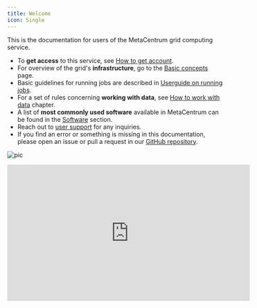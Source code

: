 ```yaml
---
title: Welcome
icon: Single
---
```

This is the documentation for users of the MetaCentrum grid computing service.

- To **get access** to this service, see [How to get account](./access/account).
- For overview of the grid's **infrastructure**, go to the [Basic concepts](./computing/concepts) page.
- Basic guidelines for running jobs are described in [Userguide on running jobs](./computing/run-basic-job).
- For a set of rules concerning **working with data**, see [How to work with data](./data/types-of-storage) chapter.
- A list of **most commonly used software** available in MetaCentrum can be found in the [Software](./software/alphabet) section.
- Reach out to [user support](./support/) for any inquiries.
- If you find an error or something is missing in this documentation, please open an issue or pull a request in our [GitHub repository](https://github.com/CESNET/metacentrum-user-docs).

![pic](/img/logos/metacentrum_RGB.png)

<iframe 
  width="560" 
  height="315" 
  src="https://www.youtube.com/embed/m_X7faF70LA" 
  title="YouTube video player" 
  frameborder="0" 
  allow="accelerometer; autoplay; clipboard-write; encrypted-media; gyroscope; picture-in-picture" 
  allowfullscreen>
</iframe>
